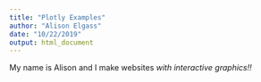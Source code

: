 ```yaml
---
title: "Plotly Examples"
author: "Alison Elgass"
date: "10/22/2019"
output: html_document
---
```


My name is Alison and I make websites _with interactive graphics!!_